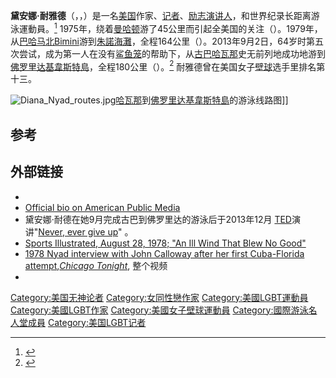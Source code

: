 {{Infobox person
| name        = 黛安娜·耐雅德
| image       =
| alt         =
| caption     = 2013年8月的黛安娜·耐亚德
| birth_name  = Diana Sneed
| birth_date  = {{birth date and age|1949|8|22}}
| birth_place = [[美国|美国]], [[纽约|纽约]]
| death_date  =
| death_place =
| other_names =
| religion    = 无神论者<ref>{{cite news|author=David Edwards |url=http://www.rawstory.com/rs/2013/10/14/oprah-tells-atheist-swimmer-diana-nyad-that-atheists-dont-believe-in-awe-and-wonder/ |title=Oprah tells atheist swimmer Diana Nyad that atheists don’t believe in ‘awe’ and ‘wonder’ |publisher=The Raw Story |date=2013-10-14 |accessdate=2013-12-04}}</ref>
| known_for   = 游泳冠军; 耐力游泳; 记者; 励志演讲
| occupation  = 作家, 记者, 游泳家
| website     = {{URL|http://www.diananyad.com/|www.DianaNyad.com}}
| alma_mater  = [[Lake_Forest_College|Lake Forest College]] (1973)
}}

'''黛安娜·耐雅德'''（{{lang-en|'''Diana Nyad'''}}，{{IPAc-en|ˈ|n|aɪ|ˌ|æ|d}}，{{bd|1949年|8月22日|||catIdx=Nyad, Diana}}）是一名[[美国|美国]]作家、[[记者|记者]]、[[励志演讲人|励志演讲人]]，和世界纪录长距离游泳運動員。<ref>{{cite web |url=http://www.usatoday.com/story/sports/2013/09/02/diana-nyad-cuba-florida-swim/2754645/ |title=Diana Nyad completes Cuba-Florida swim |last=Garcia |first=Anne-Marie (AP contributor) |date=September 2, 2013 |website=USA Today |archiveurl=https://archive.is/20130903152712/http://www.usatoday.com/story/sports/2013/09/02/diana-nyad-cuba-florida-swim/2754645/ |archivedate=2013-09-03 |deadurl=yes |accessdate=2013-12-23 }}</ref> 1975年，绕着[[曼哈顿|曼哈顿]]游了45公里而引起全美国的关注（{{convert|28|mi|km|abbr=on}}）。1979年，从[[巴哈马|巴哈马]][[Bimini|北Bimini]]游到[[朱诺海滩_(佛罗里达州)|朱諾海灘]]，全程164公里（{{convert|102|mi|km|abbr=on}}）。2013年9月2日，64岁时第五次尝试，成为第一人在没有[[鲨鱼笼|鲨鱼笼]]的帮助下，从[[古巴|古巴]][[哈瓦那|哈瓦那]]史无前列地成功地游到[[佛罗里达|佛罗里达]][[基韋斯特島|基韋斯特島]]，全程180公里（{{convert|110|mi|km|abbr=on}}）。<ref>{{cite news|url=http://www.nytimes.com/2013/09/03/sports/nyad-completes-cuba-to-florida-swim.html |title=Nyad Completes Cuba-to-Florida Swim |last=Alvarez|first=Lizette |date=September 2, 2013 |website=The New York Times }}</ref> 耐雅德曾在美国女子[[壁球|壁球]]选手里排名第十三。

[[File:Diana_Nyad_routes.jpg|thumb]][[哈瓦那|哈瓦那]]到[[佛罗里达|佛罗里达]][[基韋斯特島|基韋斯特島]]的游泳线路图]]

==参考==
{{Reflist|33em}}

==外部链接==
*{{官方网站|diananyad.com/}}
*[http://savvytraveler.publicradio.org/about/bios/nyad.shtml Official bio on American Public Media]
*黛安娜·耐德在她9月完成古巴到佛罗里达的游泳后于2013年12月 [[TED|TED]]演讲"[http://www.ted.com/talks/diana_nyad_never_ever_give_up.html Never, ever give up]" 。
*[http://sportsillustrated.cnn.com/vault/article/magazine/MAG1094007/1/index.htm Sports Illustrated, August 28, 1978; "An Ill Wind That Blew No Good"]
*[http://chicagotonight.wttw.com/2013/09/03/web-extra-diana-nyad 1978 Nyad interview with John Calloway after her first Cuba-Florida attempt]{{Wayback|url=http://chicagotonight.wttw.com/2013/09/03/web-extra-diana-nyad |date=20131224110247 }},''[[Chicago_Tonight|Chicago Tonight]]'', 整个视频
*{{Worldcat id|lccn-n81-39796}}

{{Authority control}}

{{DEFAULTSORT:Nyad, Diana}}
[[Category:美国无神论者|Category:美国无神论者]]
[[Category:女同性戀作家|Category:女同性戀作家]]
[[Category:美國LGBT運動員|Category:美國LGBT運動員]]
[[Category:美國LGBT作家|Category:美國LGBT作家]]
[[Category:美國女子壁球運動員|Category:美國女子壁球運動員]]
[[Category:國際游泳名人堂成員|Category:國際游泳名人堂成員]]
[[Category:美国LGBT记者|Category:美国LGBT记者]]
